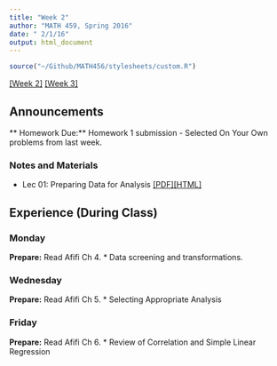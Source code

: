 ```yaml
---
title: "Week 2"
author: "MATH 459, Spring 2016"
date: " 2/1/16"
output: html_document
---
```

```r
source("~/Github/MATH456/stylesheets/custom.R")
```
[[Week 2]](wk01.html) [[Week 3]](wk03.html)

## Announcements
** Homework Due:** Homework 1 submission - Selected On Your Own problems from last week. 

### Notes and Materials
* Lec 01: Preparing Data for Analysis [[PDF]](notes/lec01_data_prep.pdf)[[HTML]](notes/lec01_data_prep.html)


## Experience (During Class)
### Monday
**Prepare:** Read Afifi Ch 4. 
* Data screening and transformations. 

### Wednesday
**Prepare:** Read Afifi Ch 5. 
* Selecting Appropriate Analysis
  

### Friday
**Prepare:** Read Afifi Ch 6.
* Review of Correlation and Simple Linear Regression
